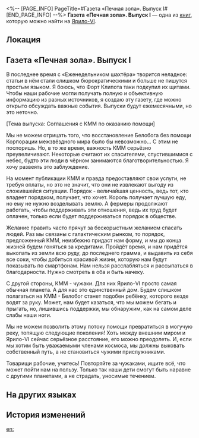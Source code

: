 <%-- [PAGE_INFO]
PageTitle=#Газета «Печная зола». Выпуск I#
[END_PAGE_INFO] --%>
{{Дополнить}}
{{Книга Инфобокс
|id           = 258
|partIds      = 190507
|Название     = 
|Изображение  = Иконка Книга.png
|Мир          = Ярило-VI
|Томов        = 1
|Автор        = <!--нужно добавить-->
|Описание     = Издание Подземья, написанное анонимным писателем из народа. В нём содержатся острые комментарии по социальным вопросам.
|Том1         = {{tx}}
|Источник1    = {{tx|Отсутствует источник}}
|Персонажи    = 
|Фракции      = 
}}
'''Газета «Печная зола». Выпуск I''' — одна из [[Книги|книг]], которую можно найти на [[Ярило-VI]].

==Локация==
{{Отметка карты|<!--название карты-->|<!--id отметки-->}}

==Газета «Печная зола». Выпуск I==
В последнее время с «Еженедельником шахтёра» творится неладное: статьи в нём стали слишком бюрократическими и больше не пишутся простым языком. Я боюсь, что Форт Клипота таки подкупил их щитами. Чтобы наши рабочие могли получать полную и объективную информацию из разных источников, я создаю эту газету, где можно открыто обсуждать важные события. Выпуски будут ежемесячными, но это неточно.

[Тема выпуска: Соглашения с КММ по оказанию помощи]

Мы не можем отрицать того, что восстановление Белобога без помощи Корпорации межзвёздного мира было бы невозможно... С этим не поспоришь. Но, в то же время, важность КММ серьёзно преувеличивают. Некоторые считают их спасителями, спустившимися с небес, будто эти люди в чёрном занимаются благотворительностью. Я хочу развеять это заблуждение.

На момент публикации КММ и правда предоставляют свои услуги, не требуя оплаты, но это не значит, что они не извлекают выгоду из сложившейся ситуации. Порядок - величайшая ценность, ведь тот, кто владеет порядком, получает, что хочет. Король получает лучшую еду, но ему не нужно возделывать землю. А фермеры продолжают работать, чтобы поддерживать эти отношения, ведь их труд будет оплачен, только если будет поддерживаться порядок в обществе.

Желание править часто прячут за бескорыстным желанием спасать людей. Раз мы связаны с галактическим рынком, то порядок, предложенный КММ, неизбежно придаст нам форму, и мы до конца жизней будем гоняться за кредитами. Пройдёт время, и нам придётся выкопать из земли всю руду, до последнего грамма, и выдавить из себя все соки, чтобы добиться красивой жизни, которую нам будут показывать по смартфонам. Нам нельзя расслабляться и рассыпаться в благодарности. Нужно смотреть в оба и быть начеку.

С другой стороны, КММ - чужаки. Для них Ярило-VI просто самая обычная планета. А для нас это единственный дом. Будем слишком полагаться на КММ - Белобог станет подобен ребёнку, которого везде водят за руку. Может, нам будет казаться, что мы можем бегать и прыгать, но, лишившись поддержки, мы обнаружим, как на самом деле слабы наши ноги.

Мы не можем позволить этому потоку помощи превратиться в могучую реку, топящую следующие поколения! Хоть между внешним миром и Ярило-VI сейчас серьёзное расстояние, его можно преодолеть. И, если мы хотим быть уважаемыми членами космоса, мы должны выковать собственный путь, а не становиться чужими прислужниками.

Товарищи рабочие, учитесь! Повторяйте за чужаками, ищите всё, что может пойти нам на пользу. Только так наши дети смогут быть наравне с другими планетами, а не страдать, уносимые течением.

==На других языках==
{{На других языках
|en   = ''Furnace Ash Tabloid: Part 1''
|zhs  = 炉灰小报：第一期
|zht  = 爐灰小報：第一期
|ja   = 炉灰ポスト：第1号
|ko   = 용광로의 재 소식지: 제1기
|es   = Gaceta de la Ceniza del Horno I
|fr   = ''Scories Magazine : Partie 1''
|ru   = Газета «Печная зола». Выпуск I
|th   = หนังสือพิมพ์ธุลีในเตาหลอม: ฉบับที่ 1
|vi   = Tờ Báo Tro Tàn: Kỳ 1
|de   = Ofenasche Tabloid: 1. Ausgabe
|id   = Tabloid Abu Tungku: Edisi 1
|pt   = "Tabloide Cinza de Fornalha: Parte 1"
}}

==История изменений==
{{История изменений|3.5}}

[[en:]]